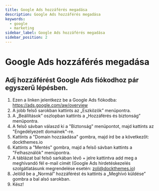 ```yaml
---
title: Google Ads hozzáférés megadása
description: Google Ads hozzáférés megadása
keywords:
  - google
  - marketing
sidebar_label: Google Ads hozzáférés megadása
sidebar_position: 2
---
```




# <FontAwesomeIcon icon="fa-brands fa-google" /> Google Ads hozzáférés megadása


## Adj hozzáférést Google Ads fiókodhoz pár egyszerű lépésben. 
1. Ezen a linken jelentkezz be a Google Ads fiókodba: https://ads.google.com/aw/overview
2. A jobb felső sarokban kattints az „Eszközök” menüpontra. 
3. A „Beállítások” oszlopban kattints a „Hozzáférés és biztonság” menüpontra.  
4. A felső sávban válaszd ki a "Biztonság" menüpontot, majd kattints az "Engedélyezett domainek"-re. 
5. Kattints a "Domain hozzáadása" gombra, majd írd be a következőt: dockthemes.io 
6. Kattints a "Mentés" gombra, majd a felső sávban kattints a "Felhasználók" menüpontra. 
7. A táblázat bal felső sarkában lévő + jelre kattintva add meg a meghívandó fél e-mail címét (Google Ads hirdetéskezelés szolgátlatásunk megrendelése esetén: zoli@dockthemes.io)
8. Jelöld be a „Normál” hozzáférést és kattints a „Meghívó küldése” gombra a bal alsó sarokban. 
9. Kész! 
